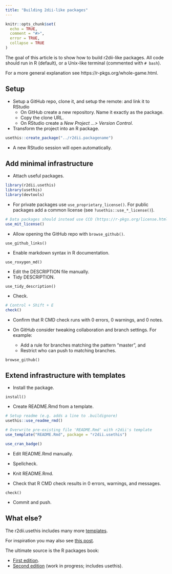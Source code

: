 ```yaml
---
title: "Building 2dii-like packages"
---
```


```r
knitr::opts_chunk$set(
  echo = TRUE,
  comment = "#>",
  error = TRUE,
  collapse = TRUE
)
```

The goal of this article is to show how to build r2dii-like packages. All code should run in R (default), or a Unix-like terminal (commented with `# bash`).

For a more general explanation see https://r-pkgs.org/whole-game.html.

## Setup

* Setup a GitHub repo, clone it, and setup the remote: and link it to RStudio
    * On GitHub create a new repository. Name it exactly as the package.
    * Copy the clone URL.
    * On RStudio create a _New Project ...> Version Control_.

* Transform the project into an R package.

```r
usethis::create_package("../r2dii.packagename")
```

* A new RStudio session will open automatically.

## Add minimal infrastructure

* Attach useful packages.

```r
library(r2dii.usethis)
library(usethis)
library(devtools)
```

* For private packages use `use_proprietary_license()`. For public packages
add a common license (see `?usethis::use_*_license()`).

```r
# Data packages should instead use CCO (https://r-pkgs.org/license.html)
use_mit_license()
```

* Allow opening the GitHub repo with `browse_github()`.

```
use_github_links()
```

* Enable markdown syntax in R documentation.

```
use_roxygen_md()
```

* Edit the DESCRIPTION file manually.
* Tidy DESCRIPTION.

```
use_tidy_description()
```

* Check.

```r
# Control + Shift + E
check()
```

* Confirm that R CMD check runs with 0 errors, 0 warnings, and 0 notes.

* On GitHub consider tweaking collaboration and branch settings. For example:
    
    * Add a rule for branches matching the pattern "master", and
    * Restrict who can push to matching branches.

```
browse_github()
```

## Extend infrastructure with templates

  * Install the package.

```
install()
```

* Create README.Rmd from a template.

```r
# Setup readme (e.g. adds a line to .buildignore)
usethis::use_readme_rmd()

# Overwrite pre-existing file 'README.Rmd' with r2dii's template
use_template("README.Rmd", package = "r2dii.usethis")

use_cran_badge()
```

* Edit README.Rmd manually.

* Spellcheck.

* Knit README.Rmd.

* Check that R CMD check results in 0 errors, warnings, and messages.

```
check()
```

* Commit and push.

## What else?

The r2dii.usethis includes many more [templates](https://github.com/2DegreesInvesting/r2dii.usethis/tree/master/inst/templates).

For inspiration you may also see [this post](https://fgeo.netlify.com/2018/03/28/2018-03-28-building-infrastructure-for-r-packages-with-usethis/).

The ultimate source is the R packages book:

* [First edition](http://r-pkgs.had.co.nz/).
* [Second edition](https://r-pkgs.org/) (work in progress; includes usethis).
